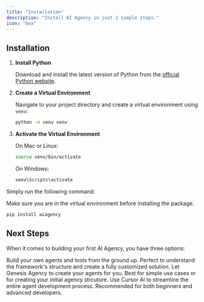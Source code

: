 ```yaml
---
title: "Installation"
description: "Install AI Agency in just 2 simple steps."
icon: "box"
---
```


## Installation

<Accordion title="Step 1: Create a Python Virtual Environment" defaultOpen={false}>

1. **Install Python**

   Download and install the latest version of Python from the [official Python website](https://www.python.org/downloads/).

2. **Create a Virtual Environment**

   Navigate to your project directory and create a virtual environment using `venv`:

   ```bash
   python -m venv venv
   ```

3. **Activate the Virtual Environment**

   On Mac or Linux:

   ```bash
   source venv/bin/activate
   ```

   On Windows:

   ```bash
   venv\Scripts\activate
   ```

</Accordion>

<Accordion title="Step 2: Install the aiagency package"  defaultOpen={true}>

Simply run the following command:

<Note>Make sure you are in the virtual environment before installing the package.</Note>

```bash
pip install aiagency
```

</Accordion>

## Next Steps

When it comes to building your first AI Agency, you have three options:

<CardGroup cols={3}>
  <Card title="From Scratch" icon="code" iconType="duotone" href="./getting-started/from-scratch">
    Build your own agents and tools from the ground up. Perfect to understand the framework's structure and create a
    fully customized solution.
  </Card>
  <Card title="Use Genesis Agency" icon="wand-sparkles" iconType="duotone" href="./getting-started/genesis-agency">
    Let Genesis Agency to create your agents for you. Best for simple use cases or for creating your initial agency
    strcuture.
  </Card>
  <Card title="Cursor (Recommended)" icon="terminal" iconType="duotone" href="./getting-started/cursor-ai">
    Use Cursor AI to streamline the entire agent development process. Recommended for both beginners and advanced
    developers.
  </Card>
</CardGroup>

